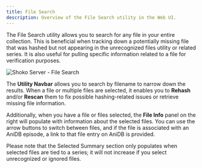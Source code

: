 ```yaml
---
title: File Search
description: Overview of the File Search utility in the Web UI.
---
```


The File Search utility allows you to search for any file in your entire collection. This is beneficial when tracking
down a potentially missing file that was hashed but not appearing in the unrecognized files utility or related series.
It is also useful for pulling specific information related to a file for verification purposes.

![Shoko Server - File Search](/src/assets/img/shoko-server/shoko-server-file-search.jpg)

The **Utility Navbar** allows you to search by filename to narrow down the results. When a file or multiple files are
selected, it enables you to **Rehash** and/or **Rescan** them to fix possible hashing-related issues or retrieve
missing file information.

Additionally, when you have a file or files selected, the **File Info** panel on the right will populate with
information about the selected files. You can use the arrow buttons to switch between files, and if the file is
associated with an AniDB episode, a link to that file entry on AniDB is provided.

Please note that the Selected Summary section only populates when selected files are tied to a series; it will not
increase if you select unrecognized or ignored files.
